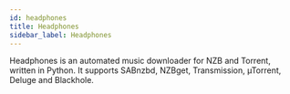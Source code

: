 ```yaml
---
id: headphones
title: Headphones
sidebar_label: Headphones
---
```



<Deprecated alternative="lidarr"/>

Headphones is an automated music downloader for NZB and Torrent, written in Python. It supports SABnzbd, NZBget, Transmission, µTorrent, Deluge and Blackhole.



<MissingDocs />